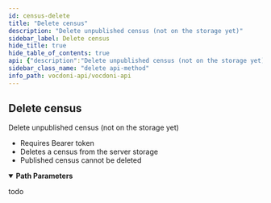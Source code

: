 ```yaml
---
id: census-delete
title: "Delete census"
description: "Delete unpublished census (not on the storage yet)"
sidebar_label: Delete census
hide_title: true
hide_table_of_contents: true
api: {"description":"Delete unpublished census (not on the storage yet)\n- Requires Bearer token\n- Deletes a census from the server storage\n- Published census cannot be deleted","operationId":"censusDelete","security":[{"bearerAuth":[]}],"tags":["Censuses"],"parameters":[{"name":"censusId","in":"path","description":"Census id provided during census creation","required":true,"schema":{"type":"string","description":"Random 32 bytes hex string","example":"b547a9c83ad7d61b568cf10ebbb25338d680810fa219fa69477cfbd860b386c2"}}],"responses":{"200":{"description":"todo","content":{"application/json":{"example":"{\n  \"todo\": \"object\"\n}"}}}},"method":"delete","path":"/censuses/{censusId}","servers":[{"url":"https://api.vocdoni.io/v2/"}],"securitySchemes":{"bearerAuth":{"type":"http","scheme":"bearer"}},"info":{"version":"2.0.0","title":"Vocdoni API","license":{"name":"MIT"},"description":"**Goals and Objectives:** \nThe Vocdoni API is meant to be the entry point for external integrators to add voting capabilities to an existing  CRM, customer base and product experience. The API should act as a satellite that facilitates creating votes using  Vocdoni, without the hassle of learning a deep platform.\nThis API should allow to perform the basic primitives of the Vocdoni Protocol such as manage organizations, voting  processes and be able to vote, abstracting as much as possible the complexity and doing so, offering simple and  clear methods to perform such actions.\nLast but not least, the API should be modular and allow further expansion with other independent modules such as  payments, CSPs, SSI providers, CRM’s, etc. becoming a open voting block/”lego” for the Web2.0 & Web 3.0 world."},"postman":{"name":"Delete census","description":{"content":"Delete unpublished census (not on the storage yet)\n- Requires Bearer token\n- Deletes a census from the server storage\n- Published census cannot be deleted","type":"text/plain"},"url":{"path":["censuses",":censusId"],"host":["{{baseUrl}}"],"query":[],"variable":[{"disabled":false,"description":{"content":"(Required) Census id provided during census creation","type":"text/plain"},"type":"any","value":"","key":"censusId"}]},"header":[{"key":"Accept","value":"application/json"}],"method":"DELETE","auth":{"type":"bearer","bearer":[{"type":"any","value":"<Bearer Token>","key":"token"}]}}}
sidebar_class_name: "delete api-method"
info_path: vocdoni-api/vocdoni-api
---
```



## Delete census



Delete unpublished census (not on the storage yet)
- Requires Bearer token
- Deletes a census from the server storage
- Published census cannot be deleted

<details style={{"marginBottom":"1rem"}} data-collapsed={false} open={true}><summary style={{}}><strong>Path Parameters</strong></summary><div><ul><ParamsItem className={"paramsItem"} param={{"name":"censusId","in":"path","description":"Census id provided during census creation","required":true,"schema":{"type":"string","description":"Random 32 bytes hex string","example":"b547a9c83ad7d61b568cf10ebbb25338d680810fa219fa69477cfbd860b386c2"}}}></ParamsItem></ul></div></details><div><ApiTabs><TabItem label={"200"} value={"200"}><div>

todo

</div><div><MimeTabs schemaType={"response"}><TabItem label={"application/json"} value={"application/json"}><SchemaTabs><TabItem label={"Example"} value={"Example"}><ResponseSamples responseExample={"{\n  \"todo\": \"object\"\n}"} language={"json"}></ResponseSamples></TabItem></SchemaTabs></TabItem></MimeTabs></div></TabItem></ApiTabs></div>
      